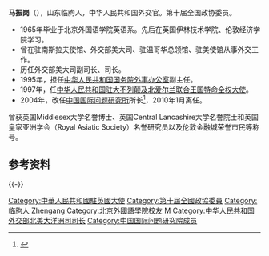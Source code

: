 '''马振岗'''（{{bd|1940年|||catIdx=}}），山东临朐人，中华人民共和国外交官。第十届全国政协委员。

* 1965年毕业于北京外国语学院英语系。先后在英国伊林技术学院、伦敦经济学院学习。
* 曾在驻南斯拉夫使馆、外交部美大司、驻温哥华总领馆、驻美使馆从事外交工作。
* 历任外交部美大司副司长、司长。
* 1995年，担任[[中华人民共和国国务院|中华人民共和国国务院]][[外事办公室|外事办公室]]副主任。
* 1997年，任[[中国驻英国大使|中华人民共和国驻大不列颠及北爱尔兰联合王国特命全权大使]]。
* 2004年，改任[[中国国际问题研究所|中国国际问题研究所]]所长<ref>{{cite web|title=马振岗：中国外交思路要强调大局观|url=http://news.qq.com/a/20100305/002823.htm|publisher=腾讯网|accessdate=2012-02-18}}</ref>，2010年1月离任。
曾获英国Middlesex大学名誉博士、英国Central Lancashire大学名誉院士和英国皇家亚洲学会（Royal Asiatic Society）名誉研究员以及伦敦金融城荣誉市民等称号。

==参考资料==
{{Reflist}}
{{-}}
{{start box}}
{{s-dip}}
{{s-before|[[姜恩柱|姜恩柱]]}}
{{s-title|[[中华人民共和国驻英国大使|中华人民共和国驻英国大使]]|1997年3月 — 2002年8月}}
{{s-after|[[查培新|查培新]]}}
{{end box}}

{{DEFAULTSORT: Ma Zhengang}}
[[Category:中華人民共和國駐英國大使|Category:中華人民共和國駐英國大使]]
[[Category:第十屆全國政協委員|Category:第十屆全國政協委員]]
[[Category:临朐人|Category:临朐人]]
[[Category:马姓|Zhengang]]
[[Category:北京外國語學院校友|Category:北京外國語學院校友]]
[[Category:倫敦政治經濟學院校友|M]]
[[Category:中华人民共和国外交部北美大洋洲司司长|Category:中华人民共和国外交部北美大洋洲司司长]]
[[Category:中国国际问题研究院成员|Category:中国国际问题研究院成员]]